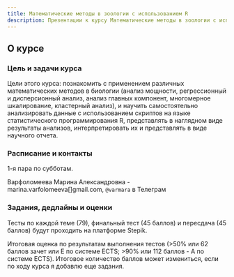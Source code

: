 ```yaml
---
title: Математические методы в зоологии с использованием R
description: Презентации к курсу Математические методы в зоологии с использованием R
---
```

 
## О курсе

### Цель и задачи курса

Цели этого курса: познакомить с применением различных математических методов в биологии (анализ мощности, регрессионный и дисперсионный анализ, анализ главных компонент, многомерное шкалирование, кластерный анализ), и научить самостоятельно анализировать данные с использованием скриптов на языке статистического программирования R, представлять в наглядном виде результаты анализов, интерпретировать их и представлять в виде научного отчета.

### Расписание и контакты

1-я пара по субботам.

Варфоломеева Марина Александровна -  marina.varfolomeeva[]gmail.com, `@varmara` в Телеграм

### Задания, дедлайны и оценки

Тесты по каждой теме (79), финальный тест (45 баллов) и пересдача (45 баллов) будут проходить на платформе Stepik. 

Итоговая оценка по результатам выполнения тестов (>50% или 62 баллов зачет или E по системе ECTS; >90% или 112 баллов - A по системе ECTS). 
Итоговое количество баллов может измениться, если по ходу курса я добавлю еще задания.

<!--

- [Как и где можно найти помощь с R и статистикой](more_help.html)

-->
